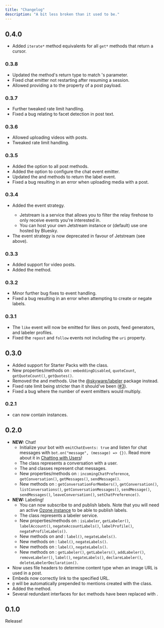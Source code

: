 ```yaml
---
title: "Changelog"
description: "A bit less broken than it used to be."
---
```


## 0.4.0
- Added `iterate*` method equivalents for all `get*` methods that return a cursor.

### 0.3.8
- Updated the <Reference to="/docs/bot/classes/Bot#login" type="Method" /> method's return type to match <Reference to="/docs/bot/classes/Bot#resumeSession" type="Method" />'s parameter.
- Fixed chat emitter not restarting after resuming a session.
- Allowed providing a <Reference to="/docs/bot/classes/PostReference" /> to the <Reference to="/docs/bot/types/PostPayload#quoted" type="Property" /> property of a post payload.

### 0.3.7
- Further tweaked rate limit handling.
- Fixed a bug relating to facet detection in post text.

### 0.3.6
- Allowed uploading videos with posts.
- Tweaked rate limit handling.

### 0.3.5
- Added the <Reference to="/docs/bot/types/BotPostOptions#shortenLinks" type="Property" /> option to all post methods.
- Added the <Reference to="/docs/bot/types/BotOptions#chatEmitterOptions" type="Property" /> option to configure the chat event emitter.
- Updated the <Reference to="/docs/bot/classes/Bot#label" type="Method" /> and <Reference to="/docs/bot/classes/Bot#negateLabels" type="Method" /> methods to return the label event.
- Fixed a bug resulting in an error when uploading media with a post.

### 0.3.4
- Added the <Reference to="/docs/bot/enums/EventStrategy#Jetstream" type="EnumMember" /> event strategy.
  - Jetstream is a service that allows you to filter the relay firehose to only receive events you're interested in.
  - You can host your own Jetstream instance or (default) use one hosted by Bluesky.
- The <Reference to="/docs/bot/enums/EventStrategy#Firehose" type="EnumMember" /> event strategy is now deprecated in favour of Jetstream (see above).


### 0.3.3
- Added support for video posts.
- Added the <Reference to="/docs/bot/classes/Bot#getProfiles" type="Method" /> method.

### 0.3.2

- Minor further bug fixes to event handling.
- Fixed a bug resulting in an error when attempting to create or negate labels.

### 0.3.1

- The `like` event will now be emitted for likes on posts, feed generators, and labeler profiles.
- Fixed the `repost` and `follow` events not including the `uri` property.

## 0.3.0

- Added support for Starter Packs with the <Reference to="/docs/bot/classes/StarterPack" /> class.
- New properties/methods on <Reference to="/docs/bot/classes/Post" />: `embeddingDisabled`, `quoteCount`, `getQuoteCount()`, `getQuotes()`.
- Removed the <Reference to="/docs/bot/classes/Bot#declareLabeler" type="Method" /> and <Reference to="/docs/bot/classes/Bot#deleteLabelerDeclaration" type="Method" /> methods. Use the [@skyware/labeler](https://skyware.js.org/docs/labeler) package instead.
- Fixed rate limit being stricter than it should've been ([#3](https://github.com/skyware-js/bot/issues/3)).
- Fixed a bug where the number of event emitters would multiply.

### 0.2.1

- <Reference to="/docs/bot/types/PostPayload#facets" type="Property" /> can now contain <Reference to="/docs/bot/classes/Facet" /> instances.

## 0.2.0

- **NEW:** Chat!
  - Initialize your bot with `emitChatEvents: true` and listen for chat messages with `bot.on("message", (message) => {})`. Read more about it in [Chatting with Users](/guides/bot/introduction/chatting-with-users)!
  - The <Reference to="/docs/bot/classes/Conversation" /> class represents a conversation with a user.
  - The <Reference to="/docs/bot/classes/ChatMessage" /> and <Reference to="/docs/bot/classes/DeletedChatMessage" /> classes represent chat messages.
  - New properties/methods on <Reference to="/docs/bot/classes/Profile" />: `incomingChatPreference`, `getConversation()`, `getMessages()`, `sendMessage()`.
  - New methods on <Reference to="/docs/bot/classes/Bot" />: `getConversationForMembers()`, `getConversation()`, `listConversations()`, `getConversationMessages()`, `sendMessage()`, `sendMessages()`, `leaveConversation()`, `setChatPreference()`.
- **NEW:** Labeling!
  - You can now subscribe to and publish labels. Note that you will need an active [Ozone instance](https://github.com/bluesky-social/ozone/blob/main/HOSTING.md) to be able to publish labels.
  - The <Reference to="/docs/bot/classes/Labeler" /> class represents a labeler service.
  - New properties/methods on <Reference to="/docs/bot/classes/Profile" />: `isLabeler`, `getLabeler()`, `labelAccount()`, `negateAccountLabels()`, `labelProfile()`, `negateProfileLabels()`.
  - New methods on <Reference to="/docs/bot/classes/PostReference" /> and <Reference to="/docs/bot/classes/Post" />: `label()`, `negateLabels()`.
  - New methods on <Reference to="/docs/bot/classes/List" />: `label()`, `negateLabels()`.
  - New methods on <Reference to="/docs/bot/classes/FeedGenerator" />: `label()`, `negateLabels()`.
  - New methods on <Reference to="/docs/bot/classes/Bot" />: `getLabeler()`, `getLabelers()`, `addLabeler()`, `removeLabeler()`, `label()`, `negateLabels()`, `declareLabeler()`, `deleteLabelerDeclaration()`.
- Now uses file headers to determine content type when an image URL is used in a post.
- Embeds now correctly link to the specified URL.
- `@` will be automatically prepended to mentions created with the <Reference to="/docs/bot/classes/RichText" /> class.
- Added the <Reference to="/docs/bot/classes/Bot#putRecord" type="Method" /> method.
- Several redundant interfaces for `Bot` methods have been replaced with <Reference to="/docs/bot/types/BaseBotGetMethodOptions" />.


## 0.1.0

Release!

